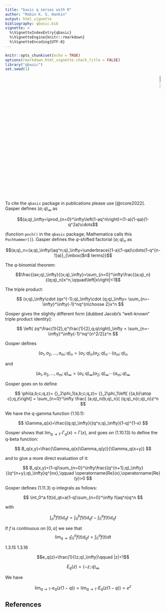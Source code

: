 ```yaml
---
title: "basic q series with R"
author: "Robin K. S. Hankin"
output: html_vignette
bibliography: qbasic.bib
vignette: >
  %\VignetteIndexEntry{qbasic}
  %\VignetteEngine{knitr::rmarkdown}
  %\VignetteEncoding{UTF-8}
---
```



```r
knitr::opts_chunk$set(echo = TRUE)
options(rmarkdown.html_vignette.check_title = FALSE)
library("qbasic")
set.seed(1)
```

<p style="text-align: right;">
![](`r system.file("help/figures/qbasic.png", package = "qbasic")`){width=10%}
</p>


To cite the `qbasic` package in publications please use [@rcore2022].
Gasper defines $(a;q)_\infty$ as

$$(a;q)_\infty=\prod_{n=0}^\infty\left(1-aq^n\right)=(1-a)(1-qa)(1-q^2a)\cdots$$

(function `poch()` in the `qbasic` package; Mathematica calls this
`Pochhammer[]`).  Gasper defines the $q$-shifted factorial $(a;q)_n$
as

$$(a;q)_n=(a;q)_\infty/(aq^n;q)_\infty=\underbrace{(1-a)(1-qa)\cdots(1-q^{n-1}a)}_{\mbox{$n$ terms}}$$

The $q$-binomial theorem:

$$\frac{(ax;q)_\infty}{(x;q)_\infty}=\sum_{n=0}^\infty\frac{(a;q)_n}{(q;q)_n}x^n,\qquad\left|x\right|<1$$

The triple product:

$$
(x;q)_\infty\cdot
(qx^{-1};q)_\infty\cdot
(q;q)_\infty=
\sum_{n=-\infty}^\infty(-1)^nq^{n\choose 2}x^n
$$

Gosper gives the slightly different form [dubbed Jacobi's "well-known" triple product identity]:

$$
\left(
zq^\frac{1}{2},q^\frac{1}{2},q;q\right)_\infty
=
\sum_{n=-\infty}^\infty(-1)^nq^{n^2/2}z^n
$$

Gosper defines

$$
\left(a_1,a_2,\ldots,a_m;q\right)_n=
(a_1;q)_n
(a_2;q)_n\cdots
(a_m;q)_n
$$

and 

$$
\left(a_1,a_2,\ldots,a_m;q\right)_\infty=
(a_1;q)_\infty
(a_2;q)_\infty\cdots
(a_m;q)_\infty
$$

Gosper goes on to define

$$
\phi(a,b;c;q,z)=
{}_2\phi_1(a,b;c;q,z)=
{}_2\phi_1\left[
{{a,b}\atop c};q,z\right]
=
\sum_{n=0}^\infty
\frac{
(a;q)_n(b;q)_n}{
(q;q)_n(c;q)_n}z^n
$$


We have the q-gamma function (1.10.1):

$$
\Gamma_q(x)=\frac{(q;q)_\infty}{(q^x;q)_\infty}(1-q)^{1-x}
$$

Gosper shows that $\lim_{q\longrightarrow 1^-}\Gamma_q(x)=\Gamma(x)$,
and goes on (1.10.13) to define the q-beta function:

$$
B_q(x,y)=\frac{\Gamma_q(x)\Gamma_q(y)}{\Gamma_q(x+y)}
$$

and to give a more direct evaluation of it:

$$
B_q(x,y)=(1-q)\sum_{n=0}^\infty\frac{(q^{n+1};q)_\infty}{(q^{n+y};q)_\infty}q^{nx},\qquad
\operatorname{Re}(x),\operatorname{Re}(y)>0
$$




Gosper defines (1.11.3) q-integrals as follows:

$$
\int_0^a f(t)d_qt=a(1-q)\sum_{n=0}^\infty f(aq^n)q^n
$$

with

$$
\int_a^b f(t)d_qt=
\int_0^b f(t)d_qt-\int_0^a f(t)d_qt
$$


If $f$ is continuous on $[0,a]$ we see that $$\lim_{q\longrightarrow
1}\int_0^a f(t)d_qt=\int_0^a f(t)dt$$

1.3.15 1.3.16

$$e_q(z)=\frac{1}{(z;q)_\infty}\qquad |z|<1$$

$$E_q(z)=(-z;q)_\infty$$

We have

$$
\lim_{q\longrightarrow 1^-}e_q(z(1-q))=\lim_{q\longrightarrow 1^-}E_q(z(1-q))=e^z
$$



## References
